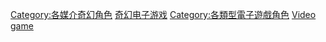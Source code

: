 [[Category:各媒介奇幻角色|Category:各媒介奇幻角色]]
[[Category:奇幻电子游戏|]]
[[Category:各類型電子遊戲角色|Category:各類型電子遊戲角色]]
[[Category:奇幻角色|Video game]]